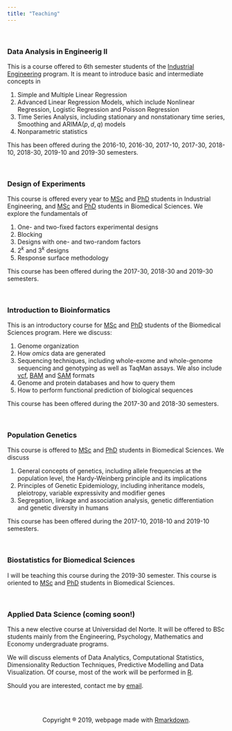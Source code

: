 ```yaml
---
title: "Teaching"
---
```

<br>

### Data Analysis in Engineerig II
This is a course offered to 6th semester students of the [Industrial Engineering](https://www.uninorte.edu.co/web/ingenieria-industrial) program. It is meant to introduce basic and intermediate concepts in

1. Simple and Multiple Linear Regression
2. Advanced Linear Regression Models, which include Nonlinear Regression, Logistic Regression and Poisson Regression
3. Time Series Analysis, including stationary and nonstationary time series, Smoothing and ARIMA$(p,d,q)$ models
4. Nonparametric statistics

This has been offered during the 2016-10, 2016-30, 2017-10, 2017-30, 2018-10,  2018-30, 2019-10 and 2019-30 semesters.

<br>

### Design of Experiments 
This course is offered every year to [MSc](https://www.uninorte.edu.co/web/maestria-en-ingenieria-industrial) and [PhD](https://www.uninorte.edu.co/web/doctorado-en-ingenieria-industrial) students in Industrial Engineering, and [MSc](https://www.uninorte.edu.co/web/maestria-en-ciencias-basicas-biomedicas) and [PhD](https://www.uninorte.edu.co/web/doctorado-en-ciencias-biomedicas) students in Biomedical Sciences. We explore the fundamentals of 

1. One- and two-fixed factors experimental designs
2. Blocking
3. Designs with one- and two-random factors
4. $2^k$ and $3^k$ designs
5. Response surface methodology

This course has been offered during the 2017-30, 2018-30 and 2019-30 semesters.

<br>


### Introduction to Bioinformatics
This is an introductory course for  [MSc](https://www.uninorte.edu.co/web/maestria-en-ciencias-basicas-biomedicas) and [PhD](https://www.uninorte.edu.co/web/doctorado-en-ciencias-biomedicas) students of the Biomedical Sciences program.  Here we discuss: 

1. Genome organization
2. How *omics* data are generated
3. Sequencing techniques, including whole-exome and whole-genome sequencing and genotyping as well as TaqMan assays. We also include [vcf](https://www.ebi.ac.uk/training/online/course/human-genetic-variation-i-introduction-2019/variant-identification-and-analysis-0#targetText=VCF%20is%20the%20standard%20file%20format%20for%20storing%20variation%20data.&targetText=VCF%20is%20a%20preferred%20format,are%20tab%20delimited%20text%20files.), [BAM](https://genome.sph.umich.edu/wiki/BAM) and [SAM](https://en.wikipedia.org/wiki/SAM_(file_format)) formats
4. Genome and protein databases and how to query them
5. How to perform functional prediction of biological sequences

This course has been offered during the 2017-30 and 2018-30 semesters.

<br>

### Population Genetics
This course is offered to  [MSc](https://www.uninorte.edu.co/web/maestria-en-ciencias-basicas-biomedicas) and [PhD](https://www.uninorte.edu.co/web/doctorado-en-ciencias-biomedicas)  students in Biomedical Sciences. We discuss

1. General concepts of genetics, including allele frequencies at the population level, the Hardy-Weinberg principle and its implications
2. Principles of Genetic Epidemiology, including inheritance models, pleiotropy, variable expressivity and modifier genes
3. Segregation, linkage and association analysis, genetic differentiation and genetic diversity in humans

This course has been offered during the 2017-10, 2018-10 and 2019-10 semesters.

<br>

### Biostatistics for Biomedical Sciences
I will be teaching this course during the 2019-30 semester. This course is oriented to  [MSc](https://www.uninorte.edu.co/web/maestria-en-ciencias-basicas-biomedicas) and [PhD](https://www.uninorte.edu.co/web/doctorado-en-ciencias-biomedicas)  students in Biomedical Sciences. 

<br>


### Applied Data Science (coming soon!)
This a new elective course at Universidad del Norte. It will be offered to BSc students mainly from the Engineering, Psychology, Mathematics and Economy undergraduate programs.

We will discuss elements of Data Analytics, Computational Statistics, Dimensionality Reduction Techniques, Predictive Modelling and Data Visualization. Of course, most of the work will be performed in [R](https://www.r-project.org/).

Should you are interested, contact me by [email](mailto:jvelezv@uninorte.edu.co).

<br><br>


<center>
Copyright ® 2019, webpage made with [Rmarkdown](https://rmarkdown.rstudio.com/).
<center>
